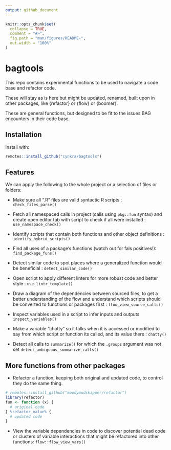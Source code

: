 ```yaml
---
output: github_document
---
```


<!-- README.md is generated from README.Rmd. Please edit that file -->

```r
knitr::opts_chunk$set(
  collapse = TRUE,
  comment = "#>",
  fig.path = "man/figures/README-",
  out.width = "100%"
)
```

# bagtools

This repo contains experimental functions to be used to navigate a code base and
refactor code. 

These will stay as is here but might be updated, renamed, built upon in other packages, like {refactor} or {flow} or {boomer}.

These are general functions, but designed to be fit to the issues BAG encounters in their code base.

## Installation

Install with:

``` r
remotes::install_github("cynkra/bagtools")
```

## Features

We can apply the following to the whole project or a selection of files or folders:

* Make sure all ".R" files are valid syntactic R scripts : `check_files_parse()`

* Fetch all namespaced calls in project (calls using `pkg::fun` syntax) and create
open editor tab with script to check if all were installed : `use_namespace_check()`

* Identify scripts that contain both functions and other object definitions : `identify_hybrid_scripts()`

* Find all uses of a package's functions (watch out for fals positives!): `find_package_funs()`

* Detect similar code to spot places where a generalized function would be beneficial :
 `detect_similar_code()`
 
* Open script to apply different linters for more robust code and better style :
`use_lintr_template()`

* Draw a diagram of the dependencies between sourced files, to get a better understanding
of the flow and understand which scripts should be converted to functions or packages first :
`flow_view_source_calls()`

* Inspect variables used in a script to infer inputs and outputs `inspect_variables()`
  
* Make a variable "chatty" so it talks when it is accessed or modified to say
from which script or function its called, and its value there : `chatty()`

* Detect all calls to `summarize()` for which the `.groups` argument was not
 set `detect_ambiguous_summarize_calls()`
 
## More functions from other packages 

* Refactor a function, keeping both original and updated code, to control they
do the same thing.

```r
# remotes::install_github("moodymudskipper/refactor")
library(refactor)
fun <- function (x) {
  # original code
} %refactor_value% {
  # updated code
}
```

* View the variable dependencies in code to discover potential dead code or clusters
of variable interactions that might be refactored into other functions: `flow::flow_view_vars()`
